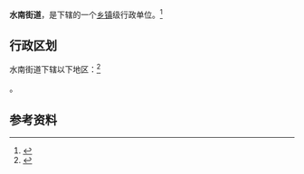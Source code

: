 {{中国乡级行政区|35/07/02/005/000}}

'''水南街道'''，是{{PRC admin/fullname|35/07/02/005/000|3}}下辖的一个[[乡镇|乡镇]]级行政单位。<ref>{{PRC admin/ref sgc|{{PRC admin/parent|35/07/02/005/000}}}}</ref>

== 行政区划 ==

水南街道下辖以下地区：<ref>{{PRC admin/ref sgc|35/07/02/005/000}}</ref>

{{PRC admin/children|35/07/02/005/000}}。

== 参考资料 ==

{{reflist}}

{{行政区划小作品}}
{{PRC admin/navcat|35/07/02/005/000}}